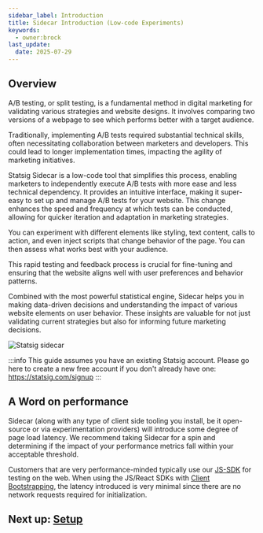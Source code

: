 ```yaml
---
sidebar_label: Introduction
title: Sidecar Introduction (Low-code Experiments)
keywords:
  - owner:brock
last_update:
  date: 2025-07-29
---
```


## Overview

A/B testing, or split testing, is a fundamental method in digital marketing for validating various strategies and website designs. It involves comparing two versions of a webpage to see which performs better with a target audience. 

Traditionally, implementing A/B tests required substantial technical skills, often necessitating collaboration between marketers and developers. This could lead to longer implementation times, impacting the agility of marketing initiatives. 

Statsig Sidecar is a low-code tool that simplifies this process, enabling marketers to independently execute A/B tests with more ease and less technical dependency.  It provides an intuitive interface, making it super-easy to set up and manage A/B tests for your website. This change enhances the speed and frequency at which tests can be conducted, allowing for quicker iteration and adaptation in marketing strategies. 

You can experiment with different elements like styling, text content, calls to action, and even inject scripts that change behavior of the page. You can then assess what works best with your audience. 

This rapid testing and feedback process is crucial for fine-tuning and ensuring that the website aligns well with user preferences and behavior patterns.

Combined with the most powerful statistical engine, Sidecar helps you in making data-driven decisions and understanding the impact of various website elements on user behavior. These insights are valuable for not just validating current strategies but also for informing future marketing decisions.

![Statsig sidecar](https://github.com/statsig-io/.github/assets/74588208/85a65ae3-6651-4d5b-87c0-4dadee6c8c30)

:::info
This guide assumes you have an existing Statsig account.  Please go here to create a new free account if you don't already have one: https://statsig.com/signup
:::

## A Word on performance

Sidecar (along with any type of client side tooling you install, be it open-source or via experimentation providers) will introduce some degree of page load latency. We recommend taking Sidecar for a spin and determining if the impact of your performance metrics fall within your acceptable threshold.

Customers that are very performance-minded typically use our [JS-SDK](/client/javascript-sdk) for testing on the web. When using the JS/React SDKs with [Client Bootstrapping](/client/javascript-sdk/init-strategies/#2-bootstrap-initialization), the latency introduced is very minimal since there are no network requests required for initialization.

## Next up: [Setup](/guides/sidecar-experiments/setup)
